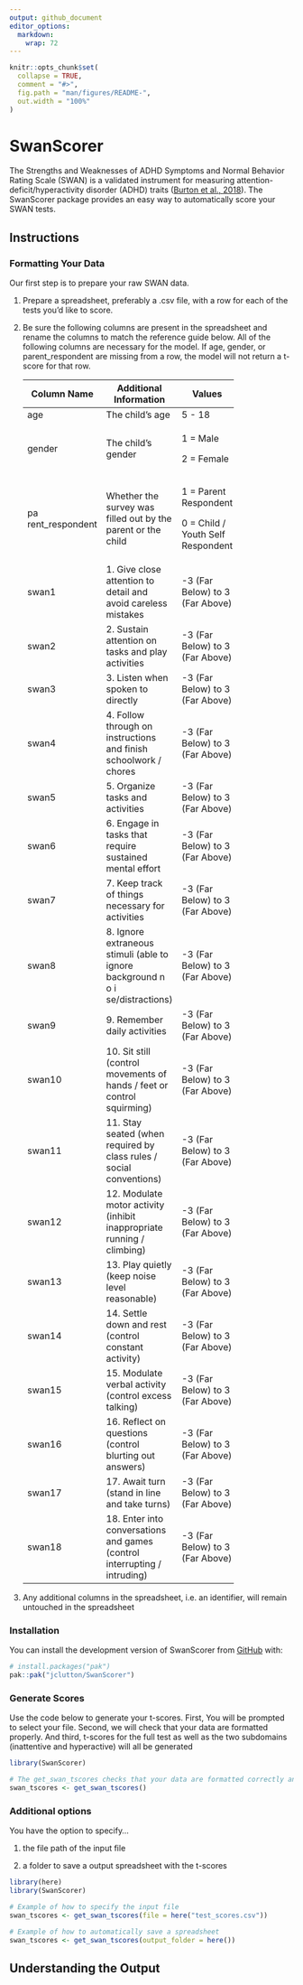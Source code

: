 ```yaml
---
output: github_document
editor_options: 
  markdown: 
    wrap: 72
---
```


<!-- README.md is generated from README.Rmd. Please edit that file -->

```r
knitr::opts_chunk$set(
  collapse = TRUE,
  comment = "#>",
  fig.path = "man/figures/README-",
  out.width = "100%"
)
```

# SwanScorer

<!-- badges: start -->

<!-- badges: end -->

The Strengths and Weaknesses of ADHD Symptoms and Normal Behavior Rating
Scale (SWAN) is a validated instrument for measuring
attention-deficit/hyperactivity disorder (ADHD) traits ([Burton et al.,
2018](https://doi.org/10.1101/248484)). The SwanScorer package provides
an easy way to automatically score your SWAN tests.

## Instructions

### Formatting Your Data

Our first step is to prepare your raw SWAN data.

1.  Prepare a spreadsheet, preferably a .csv file, with a row for each
    of the tests you'd like to score.

2.  Be sure the following columns are present in the spreadsheet and
    rename the columns to match the reference guide below. All of the
    following columns are necessary for the model. If age, gender, or
    parent_respondent are missing from a row, the model will not return
    a t-score for that row.
    
    <div>

    +-----------------+------------------+------------------+
    | Column Name     | Additional       | Values           |
    |                 | Information      |                  |
    +=================+==================+==================+
    | age             | The child's age  | 5 - 18           |
    +-----------------+------------------+------------------+
    | gender          | The child's      | 1 = Male         |
    |                 | gender           |                  |
    |                 |                  | 2 = Female       |
    +-----------------+------------------+------------------+
    | pa              | Whether the      | 1 = Parent       |
    | rent_respondent | survey was       | Respondent       |
    |                 | filled out by    |                  |
    |                 | the parent or    | 0 = Child /      |
    |                 | the child        | Youth Self       |
    |                 |                  | Respondent       |
    +-----------------+------------------+------------------+
    | swan1           | 1\. Give close   | -3 (Far Below)   |
    |                 | attention to     | to 3 (Far Above) |
    |                 | detail and avoid |                  |
    |                 | careless         |                  |
    |                 | mistakes         |                  |
    +-----------------+------------------+------------------+
    | swan2           | 2\. Sustain      | -3 (Far Below)   |
    |                 | attention on     | to 3 (Far Above) |
    |                 | tasks and play   |                  |
    |                 | activities       |                  |
    +-----------------+------------------+------------------+
    | swan3           | 3\. Listen when  | -3 (Far Below)   |
    |                 | spoken to        | to 3 (Far Above) |
    |                 | directly         |                  |
    +-----------------+------------------+------------------+
    | swan4           | 4\. Follow       | -3 (Far Below)   |
    |                 | through on       | to 3 (Far Above) |
    |                 | instructions and |                  |
    |                 | finish           |                  |
    |                 | schoolwork /     |                  |
    |                 | chores           |                  |
    +-----------------+------------------+------------------+
    | swan5           | 5\. Organize     | -3 (Far Below)   |
    |                 | tasks and        | to 3 (Far Above) |
    |                 | activities       |                  |
    +-----------------+------------------+------------------+
    | swan6           | 6\. Engage in    | -3 (Far Below)   |
    |                 | tasks that       | to 3 (Far Above) |
    |                 | require          |                  |
    |                 | sustained mental |                  |
    |                 | effort           |                  |
    +-----------------+------------------+------------------+
    | swan7           | 7\. Keep track   | -3 (Far Below)   |
    |                 | of things        | to 3 (Far Above) |
    |                 | necessary for    |                  |
    |                 | activities       |                  |
    +-----------------+------------------+------------------+
    | swan8           | 8\. Ignore       | -3 (Far Below)   |
    |                 | extraneous       | to 3 (Far Above) |
    |                 | stimuli (able to |                  |
    |                 | ignore           |                  |
    |                 | background n o   |                  |
    |                 | i                |                  |
    |                 | se/distractions) |                  |
    +-----------------+------------------+------------------+
    | swan9           | 9\. Remember     | -3 (Far Below)   |
    |                 | daily activities | to 3 (Far Above) |
    +-----------------+------------------+------------------+
    | swan10          | 10\. Sit still   | -3 (Far Below)   |
    |                 | (control         | to 3 (Far Above) |
    |                 | movements of     |                  |
    |                 | hands / feet or  |                  |
    |                 | control          |                  |
    |                 | squirming)       |                  |
    +-----------------+------------------+------------------+
    | swan11          | 11\. Stay seated | -3 (Far Below)   |
    |                 | (when required   | to 3 (Far Above) |
    |                 | by class rules / |                  |
    |                 | social           |                  |
    |                 | conventions)     |                  |
    +-----------------+------------------+------------------+
    | swan12          | 12\. Modulate    | -3 (Far Below)   |
    |                 | motor activity   | to 3 (Far Above) |
    |                 | (inhibit         |                  |
    |                 | inappropriate    |                  |
    |                 | running /        |                  |
    |                 | climbing)        |                  |
    +-----------------+------------------+------------------+
    | swan13          | 13\. Play        | -3 (Far Below)   |
    |                 | quietly (keep    | to 3 (Far Above) |
    |                 | noise level      |                  |
    |                 | reasonable)      |                  |
    +-----------------+------------------+------------------+
    | swan14          | 14\. Settle down | -3 (Far Below)   |
    |                 | and rest         | to 3 (Far Above) |
    |                 | (control         |                  |
    |                 | constant         |                  |
    |                 | activity)        |                  |
    +-----------------+------------------+------------------+
    | swan15          | 15\. Modulate    | -3 (Far Below)   |
    |                 | verbal activity  | to 3 (Far Above) |
    |                 | (control excess  |                  |
    |                 | talking)         |                  |
    +-----------------+------------------+------------------+
    | swan16          | 16\. Reflect on  | -3 (Far Below)   |
    |                 | questions        | to 3 (Far Above) |
    |                 | (control         |                  |
    |                 | blurting out     |                  |
    |                 | answers)         |                  |
    +-----------------+------------------+------------------+
    | swan17          | 17\. Await turn  | -3 (Far Below)   |
    |                 | (stand in line   | to 3 (Far Above) |
    |                 | and take turns)  |                  |
    +-----------------+------------------+------------------+
    | swan18          | 18\. Enter into  | -3 (Far Below)   |
    |                 | conversations    | to 3 (Far Above) |
    |                 | and games        |                  |
    |                 | (control         |                  |
    |                 | interrupting /   |                  |
    |                 | intruding)       |                  |
    +-----------------+------------------+------------------+

    </div>

3.  Any additional columns in the spreadsheet, i.e. an identifier, will
    remain untouched in the spreadsheet

### Installation

You can install the development version of SwanScorer from
[GitHub](https://github.com/) with:

``` r
# install.packages("pak")
pak::pak("jclutton/SwanScorer")
```

### Generate Scores

Use the code below to generate your t-scores. First, You will be
prompted to select your file. Second, we will check that your data are
formatted properly. And third, t-scores for the full test as well as the
two subdomains (inattentive and hyperactive) will all be generated

```r
library(SwanScorer)

# The get_swan_tscores checks that your data are formatted correctly and generates the t-scores
swan_tscores <- get_swan_tscores()
```

### Additional options

You have the option to specify...

1.  the file path of the input file

2.  a folder to save a output spreadsheet with the t-scores

```r
library(here)
library(SwanScorer)

# Example of how to specify the input file
swan_tscores <- get_swan_tscores(file = here("test_scores.csv"))

# Example of how to automatically save a spreadsheet
swan_tscores <- get_swan_tscores(output_folder = here())


```

## Understanding the Output

